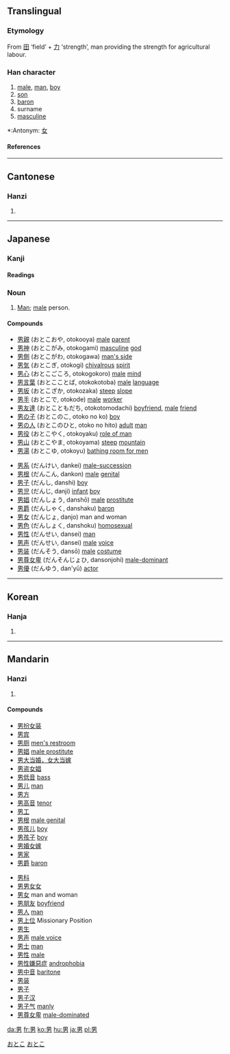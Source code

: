 ==Translingual==
===Etymology===
From [[田]] ‘field’ + [[力]] ‘strength’, man providing the strength for agricultural labour.
===Han character===
{{Han char|rn=102|rad=田|as=02|sn=7|four=6042<sub>7</sub>|canj=田大尸 (WKS)}}
# [[male]], [[man]], [[boy]]
# [[son]]
# [[baron]]
# surname
# [[masculine]]


*:Antonym: [[女]]
====References====
{{Han ref|kx=0759.020|dkj=21730|dj=1169.020|hdz=42529.050|uh=7537|ud=30007|bh=A86B|bd=43115}}
----
==Cantonese==
===Hanzi===
{{yue-hanzi|jyut=|y=naam4}}
# {{defn|Cantonese}}
----
== Japanese ==
[[Category:1000_Japanese_basic_words|おとこ]]
=== Kanji ===
{{ja-kanji|grade=1|rs=田02}}
====Readings====
{{ja-readings|on=[[だん]] (dan), [[なん]] (nan)|kun=[[おとこ]] (otoko)}}

=== Noun ===
[[Category:Japanese nouns|おとこ]]
{{janoun|おとこ|otoko}}

# [[Man]]; [[male]] person.

====Compounds====
{{top2}}
*[[男親]] (おとこおや, otokooya) [[male]] [[parent]]
*[[男神]] (おとこがみ, otokogami) [[masculine]] [[god]]
*[[男側]] (おとこがわ, otokogawa) [[man's side]]
*[[男気]] (おとこぎ, otokogi) [[chivalrous]] [[spirit]]
*[[男心]] (おとこごころ, otokogokoro) [[male]] [[mind]]
*[[男言葉]] (おとこことば, otokokotoba) [[male]] [[language]]
*[[男坂]] (おとこざか, otokozaka) [[steep]] [[slope]]
*[[男手]] (おとこで, otokode) [[male]] [[worker]]
*[[男友達]] (おとこともだち, otokotomodachi) [[boyfriend]], [[male]] [[friend]]
*[[男の子]] (おとこのこ, otoko no ko) [[boy]]
*[[男の人]] (おとこのひと, otoko no hito) [[adult]] [[man]]
*[[男役]] (おとこやく, otokoyaku) [[role of man]]
*[[男山]] (おとこやま, otokoyama) [[steep]] [[mountain]]
*[[男湯]] (おとこゆ, otokoyu) [[bathing room for men]]
{{mid2}}
*[[男系]] (だんけい, dankei) [[male-succession]]
*[[男根]] (だんこん, dankon) [[male]] [[genital]]
*[[男子]] (だんし, danshi) [[boy]]
*[[男児]] (だんじ, danji) [[infant]] [[boy]]
*[[男娼]] (だんしょう, danshō) [[male]] [[prostitute]]
*[[男爵]] (だんしゃく, danshaku) [[baron]]
*[[男女]] (だんじょ, danjo) man and woman
*[[男色]] (だんしょく, danshoku) [[homosexual]]
*[[男性]] (だんせい, dansei) [[man]]
*[[男声]] (だんせい, dansei) [[male]] [[voice]]
*[[男装]] (だんそう, dansō) [[male]] [[costume]]
*[[男尊女卑]] (だんそんじょひ, dansonjohi) [[male-dominant]]
*[[男優]] (だんゆう, dan'yū) [[actor]]
{{bottom}}
----

==Korean==
===Hanja===
{{ko-hanja|hangeul=남|eumhun=사내|rv=nam|mr=nam|y=nam}}
# {{defn|Korean}}






----
==Mandarin==
===Hanzi===
{{cmn-hanzi|pin=[[nán]] (nan2)|wg=nan<sup>2</sup>}}
# {{defn|Mandarin}}

====Compounds====
{{top}}
*[[男扮女装]]
*[[男宾]]
*[[男厕]] [[men's restroom]]
*[[男娼]] [[male prostitute]]
*[[男大当婚，女大当嫁]]
*[[男盗女娼]]
*[[男低音]] [[bass]]
*[[男儿]] [[man]]
*[[男方]] 
*[[男高音]] [[tenor]]
*[[男工]] 
*[[男根]] [[male genital]]
*[[男孩儿]] [[boy]]
*[[男孩子]] [[boy]]
*[[男婚女嫁]]
*[[男家]] 
*[[男爵]] [[baron]]
{{mid}}
*[[男科]]
*[[男男女女]]
*[[男女]] man and woman
*[[男朋友]] [[boyfriend]]
*[[男人]] [[man]]
*[[男上位]] Missionary Position
*[[男生]]
*[[男声]] [[male voice]]
*[[男士]] [[man]]
*[[男性]] [[male]]
*[[男性嫌惡症]] [[androphobia]]
*[[男中音]] [[baritone]] 
*[[男装]]
*[[男子]]
*[[男子汉]]
*[[男子气]] [[manly]]
*[[男尊女卑]] [[male-dominated]]
{{bottom}}

[[da:男]]
[[fr:男]]
[[ko:男]]
[[hu:男]]
[[ja:男]]
[[pl:男]]